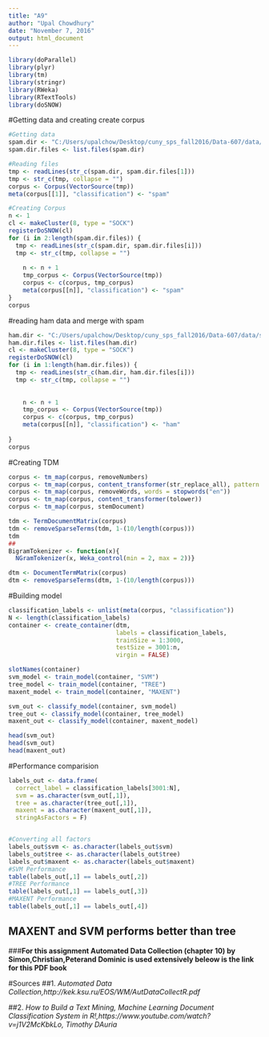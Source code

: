 ---
title: "A9"
author: "Upal Chowdhury"
date: "November 7, 2016"
output: html_document
---
```{r, message= F}
library(doParallel)
library(plyr)
library(tm)
library(stringr)
library(RWeka)
library(RTextTools)
library(doSNOW)
```




#Getting data and creating create corpus
```{r}
#Getting data
spam.dir <- "C:/Users/upalchow/Desktop/cuny_sps_fall2016/Data-607/data/spamham/spam_2/"
spam.dir.files <- list.files(spam.dir)

#Reading files 
tmp <- readLines(str_c(spam.dir, spam.dir.files[1]))
tmp <- str_c(tmp, collapse = "")
corpus <- Corpus(VectorSource(tmp))
meta(corpus[[1]], "classification") <- "spam"

#Creating Corpus
n <- 1
cl <- makeCluster(8, type = "SOCK")
registerDoSNOW(cl)
for (i in 2:length(spam.dir.files)) {
  tmp <- readLines(str_c(spam.dir, spam.dir.files[i]))
  tmp <- str_c(tmp, collapse = "")
  
    n <- n + 1
    tmp_corpus <- Corpus(VectorSource(tmp))
    corpus <- c(corpus, tmp_corpus)
    meta(corpus[[n]], "classification") <- "spam"
}
corpus
```


#reading ham data and merge with spam


```{r}
ham.dir <- "C:/Users/upalchow/Desktop/cuny_sps_fall2016/Data-607/data/spamham/easy_ham/"
ham.dir.files <- list.files(ham.dir)
cl <- makeCluster(8, type = "SOCK")
registerDoSNOW(cl)
for (i in 1:length(ham.dir.files)) {
  tmp <- readLines(str_c(ham.dir, ham.dir.files[i]))
  tmp <- str_c(tmp, collapse = "")
  
 
    n <- n + 1
    tmp_corpus <- Corpus(VectorSource(tmp))
    corpus <- c(corpus, tmp_corpus)
    meta(corpus[[n]], "classification") <- "ham"
  
}
corpus
```

#Creating TDM

```{r}
corpus <- tm_map(corpus, removeNumbers)
corpus <- tm_map(corpus, content_transformer(str_replace_all), pattern = "[[:punct:]]", replacement = " ")
corpus <- tm_map(corpus, removeWords, words = stopwords("en"))
corpus <- tm_map(corpus, content_transformer(tolower))
corpus <- tm_map(corpus, stemDocument)

tdm <- TermDocumentMatrix(corpus)
tdm <- removeSparseTerms(tdm, 1-(10/length(corpus)))
tdm
##
BigramTokenizer <- function(x){
  NGramTokenizer(x, Weka_control(min = 2, max = 2))}

dtm <- DocumentTermMatrix(corpus)
dtm <- removeSparseTerms(dtm, 1-(10/length(corpus)))
```

#Building model

```{r}
classification_labels <- unlist(meta(corpus, "classification"))
N <- length(classification_labels)
container <- create_container(dtm,
                              labels = classification_labels,
                              trainSize = 1:3000,
                              testSize = 3001:n,
                              virgin = FALSE)

slotNames(container)
svm_model <- train_model(container, "SVM")
tree_model <- train_model(container, "TREE")
maxent_model <- train_model(container, "MAXENT")

svm_out <- classify_model(container, svm_model)
tree_out <- classify_model(container, tree_model)
maxent_out <- classify_model(container, maxent_model)

head(svm_out)
head(svm_out)
head(maxent_out)

```

#Performance comparision
```{r}
labels_out <- data.frame(
  correct_label = classification_labels[3001:N],
  svm = as.character(svm_out[,1]),
  tree = as.character(tree_out[,1]),
  maxent = as.character(maxent_out[,1]),
  stringAsFactors = F)


#Converting all factors
labels_out$svm <- as.character(labels_out$svm)
labels_out$tree <- as.character(labels_out$tree)
labels_out$maxent <- as.character(labels_out$maxent)
#SVM Performance
table(labels_out[,1] == labels_out[,2])
#TREE Performance
table(labels_out[,1] == labels_out[,3])
#MAXENT Performance
table(labels_out[,1] == labels_out[,4])
```

## MAXENT and SVM performs better than tree


###**For this assignment Automated Data Collection (chapter 10) by Simon,Christian,Peterand Dominic is used extensively beleow is the link for this PDF book**



#Sources
##1. *Automated Data Collection,http://kek.ksu.ru/EOS/WM/AutDataCollectR.pdf*


##2. *How to Build a Text Mining, Machine Learning Document Classification System in R!,https://www.youtube.com/watch?v=j1V2McKbkLo, Timothy DAuria*


